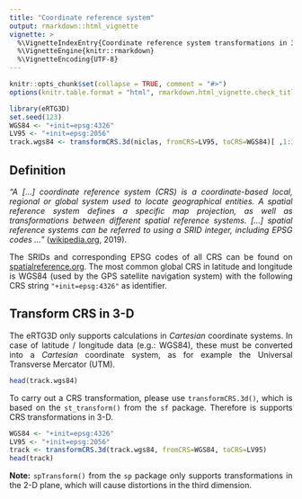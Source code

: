 ```yaml
---
title: "Coordinate reference system"
output: rmarkdown::html_vignette
vignette: >
  %\VignetteIndexEntry{Coordinate reference system transformations in 3-D}
  %\VignetteEngine{knitr::rmarkdown}
  %\VignetteEncoding{UTF-8}
---
```

<style>
body {
text-align: justify}
</style>
```r
knitr::opts_chunk$set(collapse = TRUE, comment = "#>")
options(knitr.table.format = "html", rmarkdown.html_vignette.check_title = FALSE)

library(eRTG3D)
set.seed(123)
WGS84 <- "+init=epsg:4326"
LV95 <- "+init=epsg:2056"
track.wgs84 <- transformCRS.3d(niclas, fromCRS=LV95, toCRS=WGS84)[ ,1:3]
```

## Definition
*"A [...] coordinate reference system (CRS) is a coordinate-based local, regional or global system used to locate geographical entities. A spatial reference system defines a specific map projection, as well as transformations between different spatial reference systems. [...] spatial reference systems can be referred to using a SRID integer, including EPSG codes ..."* ([wikipedia.org](https://en.wikipedia.org/wiki/Spatial_reference_system), 2019).

The SRIDs and corresponding EPSG codes of all CRS can be found on [spatialreference.org](https://spatialreference.org). The most common global CRS in latitude and longitude is WGS84 (used by the GPS satellite navigation system) with the following CRS string `"+init=epsg:4326"` as identifier.

## Transform CRS in 3-D
The eRTG3D only supports calculations in *Cartesian* coordinate systems. In case of latitude / longitude data (e.g.: WGS84), these must be converted into a *Cartesian* coordinate system, as for example the Universal Transverse Mercator (UTM).
```r
head(track.wgs84)
```

To carry out a CRS transformation, please use `transformCRS.3d()`, which is based on the `st_transform()` from the `sf` package. Therefore is supports CRS transformations in 3-D.

```r
WGS84 <- "+init=epsg:4326"
LV95 <- "+init=epsg:2056"
track <- transformCRS.3d(track.wgs84, fromCRS=WGS84, toCRS=LV95)
head(track)
```

**Note:** `spTransform()` from the `sp` package only supports transformations in the 2-D plane, which will cause distortions in the third dimension.
